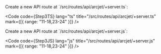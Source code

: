 
<SelectableContent client:idle syncKey="language" frameworkSwitcher>
  <Fragment slot="TS">
Create a new API route at `/src/routes/api/arcjet/+server.ts`:

<Code
  code={Step3TS}
  lang="ts"
  title="/src/routes/api/arcjet/+server.ts"
  mark={[{ range: "11-18,23-24" }]}
/>

  </Fragment>
  <Fragment slot="JS">
Create a new API route at `/src/routes/api/arcjet/+server.js`:

<Code
  code={Step3JS}
  lang="js"
  title="/src/routes/api/arcjet/+server.js"
  mark={[{ range: "11-18,23-24" }]}
/>

  </Fragment>
</SelectableContent>
